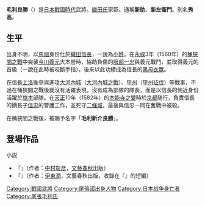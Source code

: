 {{japanese|japanese=毛利 良勝|kana=もうり よしかつ|romaji=Mōri Yoshikazu}}
'''毛利良勝'''（{{bd||？|1582年|6月21日}}）是[[日本戰國時代|日本戰國時代]]武將。[[織田氏|織田氏]]家臣。通稱'''新助'''、'''新左衛門'''。別名'''秀高'''。

== 生平 ==
出身不明，以[[馬廻|馬廻]]身份仕於[[織田信長|織田信長]]，一說為[[小姓|小姓]]。在[[永祿|永祿]]3年（1560年）的[[桶狹間之戰|桶狹間之戰]]中突襲[[今川義元|今川義元]]大本營時，協助負傷的[[服部一忠|服部一忠]]與義元戰鬥，並取得義元的首級（一說在此時被咬斷手指），後來以此功績成為信長的[[黑母衣眾|黑母衣眾]]。

在信長[[上洛|上洛]]後參與進攻[[大河內城|大河內城]]（[[大河內城之戰|大河內城之戰]]）、[[甲州|甲州]]（[[甲州征伐|甲州征伐]]）等戰事，不過在桶狹間之戰後就沒有活躍表現，沒有成為部隊的隊長，而是以信長的側近身份活躍於[[旗本|旗本]]部隊。在[[天正_(日本)|天正]]10年（1582年）的[[本能寺之變|本能寺之變]]時於[[京都|京都]]随行，負責信長的嫡長子[[織田信忠|信忠]]的警護工作，並死守[[二條城|二條城]]，最後與信忠一同在奮戰中被殺。

在桶狹間之戰後，被賜予名字「'''毛利新介良勝'''」。

== 登場作品 ==
;小説
*『{{lang|ja|桶狭間の勇士}}』（作者：[[中村彰彦|中村彰彦]]，[[文藝春秋|文藝春秋]]出版）
*『{{lang|ja|果報者の槍}}』（作者：[[伊東潤|伊東潤]]，文藝春秋出版，收錄在『{{lang|ja|王になろうとした男}}』的短編）

[[Category:戰國武將|Category:戰國武將]]
[[Category:尾張國出身人物|Category:尾張國出身人物]]
[[Category:日本战争身亡者|Category:日本战争身亡者]]
[[Category:尾張毛利氏|Category:尾張毛利氏]]